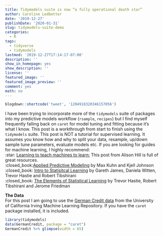 ```yaml
---
title: Tidymodels suite is now “a fully operational death star”
author: Caroline Ledbetter
date: '2019-12-27'
publishDate: '2020-01-31'
slug: tidymodels-suite-demo
categories:
  - R
tags:
  - tidyverse
  - tidymodels
lastmod: '2019-12-27T17:14:17-07:00'
description: ''
show_in_homepage: yes
show_description: ''
license: ''
featured_image: ''
featured_image_preview: ''
comment: yes
math: no
---
```


```r
blogdown::shortcode('tweet', '1204918320346157056')
```

I have been trying to incorporate more of the `tidymodels` suite of packages 
into my predictive models workflow (`rsample`, `recipes`) but I find myself 
frequently falling back on `caret` for model tuning and fitting 
because it's what I know. This post is a workthrough from start to finish using 
the `tidymodels` suite. This post is NOT a tutorial for supervised learning. 
It assumes you know how and why to split your data, resample, up/down sample 
tune parameters, evaluate models etc. 
If you are looking for guides for machine learning, I highly recommend:  
:star: 
[Learning to teach machines to learn:](https://alison.rbind.io/post/2019-12-23-learning-to-teach-machines-to-learn/) 
This post from Alison Hill is full of great resources.  
:closed_book:[Applied Predictive Modeling](http://appliedpredictivemodeling.com) 
by Max Kuhn and Kjell Johnson  
:closed_book:
[Intro to Statisitcal Learning](https://www.springer.com/gp/book/9781461471370)
by Gareth James, Daniela Witten, Trevor Hastie and Robert Tibshirani  
:closed_book:
[The Elements of Statistical Learning](https://www.springer.com/gp/book/9780387848570)
by Trevor Hastie, Robert Tibshirani and Jerome Friedman  

**The Data**  
For this post I am going to use the 
[German Credit data](http://archive.ics.uci.edu/ml/datasets/Statlog+(German+Credit+Data)) 
from the University of California Irving Machine Learning Repository. If you 
have the `caret` package installed, it is included. 

```r
library(tidymodels)
data(GermanCredit, package = "caret")
GermanCredit %>% glimpse(width = 65)
```



```r





```

